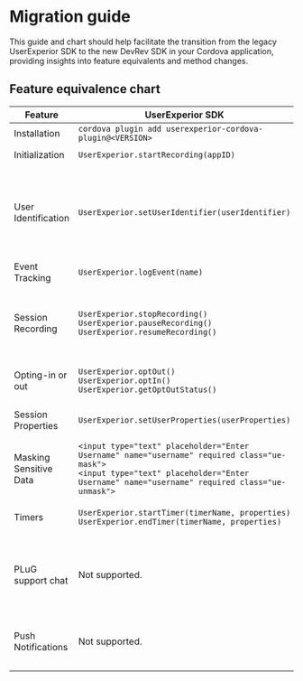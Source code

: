 # Migration guide

This guide and chart should help facilitate the transition from the legacy UserExperior SDK to the new DevRev SDK in your Cordova application, providing insights into feature equivalents and method changes.

## Feature equivalence chart

| Feature | UserExperior SDK | DevRev SDK |
|-|-|-|
| Installation | `cordova plugin add userexperior-cordova-plugin@<VERSION>` | `cordova plugin add @devrev/sdk-cordova` |
| Initialization | `UserExperior.startRecording(appID)` | `DevRev.configure(appID, successCallback, errorCallback)` |
| User Identification | `UserExperior.setUserIdentifier(userIdentifier)` | `DevRev.identifyAnonymousUser(userID, successCallback, errorCallback)`<br /> `DevRev.identifyUnverifiedUser(identity, successCallback, errorCallback)`<br /> `DevRev.identifyVerifiedUser(userID, sessionToken, successCallback, errorCallback)`<br /> `DevRev.updateUser(identity, successCallback, errorCallback)`<br /> `DevRev.logout(deviceID, successCallback, errorCallback)` |
| Event Tracking | `UserExperior.logEvent(name)` | `DevRev.trackEvent(name, properties, successCallback, errorCallback)` |
| Session Recording | `UserExperior.stopRecording()`<br />`UserExperior.pauseRecording()`<br />`UserExperior.resumeRecording()` | `DevRev.startRecording(successCallback, errorCallback)`<br />`DevRev.stopRecording(successCallback, errorCallback)`<br />`DevRev.pauseRecording(successCallback, errorCallback)`<br />`DevRev.resumeRecording(successCallback, errorCallback)` |
| Opting-in or out | `UserExperior.optOut()`<br /> `UserExperior.optIn()`<br /> `UserExperior.getOptOutStatus()` | `DevRev.stopAllMonitoring(successCallback, errorCallback)`<br /> `DevRev.resumeAllMonitoring(successCallback, errorCallback)` |
| Session Properties | `UserExperior.setUserProperties(userProperties)` | `DevRev.addSessionProperties(properties, successCallback, errorCallback)`<br />`DevRev.clearSessionProperties(successCallback, errorCallback)` |
| Masking Sensitive Data | `<input type="text" placeholder="Enter Username" name="username" required class="ue-mask">`<br />`<input type="text" placeholder="Enter Username" name="username" required class="ue-unmask">` | `<input type="text" placeholder="Enter Username" name="username" required class="devrev-mask">`<br />`<input type="text" placeholder="Enter Username" name="username" required class="devrev-unmask">` |
| Timers | `UserExperior.startTimer(timerName, properties)`<br /> `UserExperior.endTimer(timerName, properties)` | `DevRev.startTimer(name, properties, successCallback, errorCallback)`<br /> `DevRev.endTimer(name, properties, successCallback, errorCallback)` |
| PLuG support chat | Not supported. | `DevRev.showSupport(successCallback, errorCallback)`<br /> `DevRev.createSupportConversation(successCallback, errorCallback)`<br /> `DevRev.setShouldDismissModalsOnOpenLink(value, successCallback, errorCallback)`<br /> `DevRev.setInAppLinkHandler(handler, successCallback, errorCallback)` |
| Push Notifications | Not supported. | `DevRev.registerDeviceToken(deviceToken, deviceID, successCallback, errorCallback)`<br /> `DevRev.unregisterDevice(deviceID, successCallback, errorCallback)`<br />`DevRev.processPushNotification(payload, successCallback, errorCallback)` |
